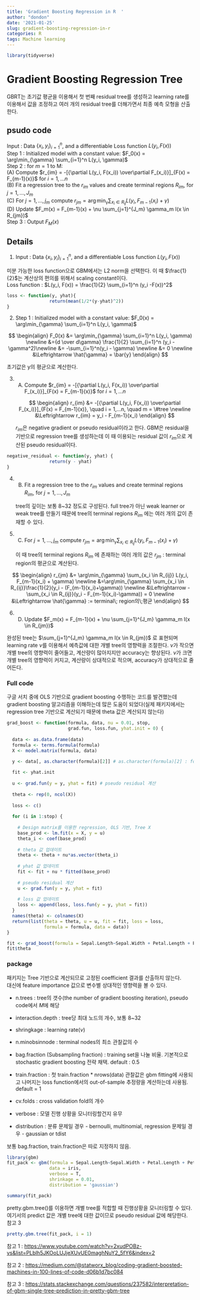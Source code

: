```yaml
---
title: 'Gradient Boosting Regression in R  '
author: "dondon"
date: '2021-01-25'
slug: gradient-boosting-regression-in-r
categories: R
tags: Machine learning
---
```


```r
library(tidyverse)
```

# Gradient Boosting Regression Tree

GBRT는 초기값 평균을 이용해서 첫 번째 residual tree를 생성하고 learning rate를 이용해서 값을 조정하고 여러 개의 residual tree를 더해가면서 최종 예측 모형을 산출한다.

## psudo code

Input : Data $\{x_i, y_i\}^n_{i=1}$, and a differentiable Loss function $L(y_i, F(x))$\
Step 1 : Initialized model with a constant value: $F_0(x) = \arg\min_{\gamma} \sum_{i=1}^n L(y_i, \gamma)$\
Step 2 : for $m = 1$ to M:\
(A) Compute $r_{im} = -[{\partial L(y_i, F(x_i)) \over\partial F_(x_i)}]_{F(x) = F_{m-1}(x)}$ for $i = 1,...n$\
(B) Fit a regression tree to the $r_{im}$ values and create terminal regions $R_{im}$, for $j = 1,...,J_m$\
(C) For $j = 1,...,j_m$ compute $r_{jm} = \arg\min_{\gamma} \sum_{x_i \in R_{ij}} L(y_i, F_{m-1}(x_i) + \gamma)$\
(D) Update $F_m(x) = F_{m-1}(x) + \nu \sum_{j=1}^{J_m} \gamma_m I(x \in R_{jm})$\
Step 3 : Output $F_M(x)$

## Details

1.  Input : Data $\{x_i, y_i\}^n_{i=1}$, and a differentiable Loss function $L(y_i, F(x))$

미분 가능한 loss function으로 GBM에서는 L2 norm을 선택한다. 이 때 $\frac{1}{2}$는 계산상의 편의를 위해서 scaling constant이다.\
Loss function : $L(y_i, F(x)) = \frac{1}{2} \sum_{i=1}^n (y_i -F(x))^2$

```r
loss <- function(y, yhat){
                return(mean(1/2*(y-yhat)^2))
}
```

2.  Step 1 : Initialized model with a constant value: $F_0(x) = \arg\min_{\gamma} \sum_{i=1}^n L(y_i, \gamma)$\

$$
\begin{align}
F_0(x) &= \arg\min_{\gamma} \sum_{i=1}^n L(y_i, \gamma) \newline
&={d \over d\gamma} \frac{1}{2} \sum_{i=1}^n (y_i -\gamma^2)\newline
&= -\sum_{i=1}^n(y_i - \gamma) \newline
&= 0 \newline
&\Leftrightarrow \hat{\gamma} = \bar{y}
\end{align} 
$$

초기값은 y의 평균으로 계산한다.

3.  

    (A) Compute $r_{im} = -[{\partial L(y_i, F(x_i)) \over\partial F_(x_i)}]_{F(x) = F_{m-1}(x)}$ for $i = 1,...n$

    $$
    \begin{align}
    r_{im} &= -[{\partial L(y_i, F(x_i)) \over\partial F_(x_i)}]_{F(x) = F_{m-1}(x)}, \quad i = 1,...n, \quad m = \#tree \newline
    &\Leftrightarrow r_{im} = y_i - F_{m-1}(x_i)
    \end{align}
    $$

    $r_{im}$은 negative gradient or pseudo residual이라고 한다. GBM은 residual을 기반으로 regression tree를 생성하는데 이 때 이용되는 residual 값이 $r_{im}$으로 계산된 pseudo residual이다.

```r
negative_residual <- function(y, yhat) {
                return(y - yhat)
}
```

4.  

    (B) Fit a regression tree to the $r_{im}$ values and create terminal regions $R_{im}$, for $j = 1,...,J_m$

    tree의 깊이는 보통 8\~32 정도로 구성된다. full tree가 아닌 weak learner or weak tree를 만들기 때문에 tree의 terminal regions $R_{im}$ 에는 여러 개의 값이 존재할 수 있다.

5.  

    (C) For $j = 1,...,j_m$ compute $r_{jm} = \arg\min_{\gamma} \sum_{x_i \in R_{ij}} L(y_i, F_{m-1}(x_i) + \gamma)$

    이 때 tree의 terminal regions $R_{im}$ 에 존재하는 여러 개의 값은 $r_{jm}$ : terminal region의 평균으로 계산된다.

$$
\begin{align}
r_{jm} &= \arg\min_{\gamma} \sum_{x_i \in R_{ij}} L(y_i, F_{m-1}(x_i) + \gamma) \newline
       &=\arg\min_{\gamma} \sum_{x_i \in R_{ij}}\frac{1}{2}(y_i - (F_{m-1}(x_i)+\gamma)) \newline 
       &\Leftrightarrow -\sum_{x_i \in R_{ij}}(y_i - F_{m-1}(x_i)-\gamma)) = 0 \newline
       &\Leftrightarrow \hat{\gamma} := terminal\; region의\;평균 
\end{align}
$$

6.  

    (D) Update $F_m(x) = F_{m-1}(x) + \nu \sum_{j=1}^{J_m} \gamma_m I(x \in R_{jm})$

완성된 tree는 $\sum_{j=1}^{J_m} \gamma_m I(x \in R_{jm})$ 로 표현되며 learning rate $\nu$를 이용해서 예측값에 대한 개별 tree의 영향력을 조절한다. $\nu$가 작으면 개별 tree의 영향력이 줄어들고, 계산량이 많아지지만 accuracy는 향상된다. $\nu$가 크면 개별 tree의 영향력이 커지고, 계산량이 상대적으로 적으며, accuracy가 상대적으로 줄어든다.

### Full code

구글 서치 중에 OLS 기반으로 gradient boosting 수행하는 코드를 발견했는데 gradient boosting 알고리즘을 이해하는데 많은 도움이 되었다(실제 패키지에서는 regression tree 기반으로 계산되기 때문에 theta 값은 계산되지 않는다)

```r
grad_boost <- function(formula, data, nu = 0.01, stop, 
                       grad.fun, loss.fun, yhat.init = 0) {
  
  data <- as.data.frame(data)
  formula <- terms.formula(formula)
  X <- model.matrix(formula, data)
  
  y <- data[, as.character(formula)[2]] # as.character(formula)[2] : formula y~.에서 y에 해당하는 명칭

  fit <- yhat.init
  
  u <- grad.fun(y = y, yhat = fit) # pseudo residual 계산 
  
  theta <- rep(0, ncol(X))
  
  loss <- c()
 
  for (i in 1:stop) {
    
    # Design matrix를 이용한 regression, OLS 기반, Tree X 
    base_prod <- lm.fit(x = X, y = u) 
    theta_i <- coef(base_prod)
    
    # theta 값 업데이트 
    theta <- theta + nu*as.vector(theta_i)
    
    # yhat 값 업데이트
    fit <- fit + nu * fitted(base_prod)
    
    # pseudo residual 계산
    u <- grad.fun(y = y, yhat = fit)
    
    # loss 값 업데이트 
    loss <- append(loss, loss.fun(y = y, yhat = fit))
  }  
  names(theta) <- colnames(X)
  return(list(theta = theta, u = u, fit = fit, loss = loss, 
              formula = formula, data = data))
}

fit <- grad_boost(formula = Sepal.Length~Sepal.Width + Petal.Length + Petal.Width + Species, data = iris, stop = 1000, grad.fun = negative_residual, loss.fun = loss)
fit$theta
```

### package

패키지는 Tree 기반으로 계산되므로 고정된 coefficient 결과를 산출하지 않는다.\
대신에 feature importance 값으로 변수별 상대적인 영향력을 볼 수 있다.\

-   n.trees : tree의 갯수(the number of gradient boosting iteration), pseudo code에서 $M$에 해당

-   interaction.depth : tree당 최대 노드의 개수, 보통 8\~32

-   shringkage : learning rate($\nu$)

-   n.minobsinnode : terminal nodes의 최소 관찰값의 수

-   bag.fraction (Subsampling fraction) : training set을 나눌 비율. 기본적으로 stochastic gradient boosting 전략 채택. default : 0.5

-   train.fraction : 첫 train.fraction \* nrows(data) 관찰값은 gbm fitting에 사용되고 나머지는 loss function에서의 out-of-sample 추정량을 계산하는데 사용됨. default = 1

-   cv.folds : cross validation fold의 개수

-   verbose : 모델 진행 상황을 모니터링할건지 유무

-   distribution : 분류 문제일 경우 - bernoulli, multinomial, regression 문제일 경우 - gaussian or tdist

보통 bag.fraction, train.fraction은 따로 지정하지 않음.

```r
library(gbm)
fit_pack <- gbm(formula = Sepal.Length~Sepal.Width + Petal.Length + Petal.Width + Species, 
                data = iris, 
                verbose = T, 
                shrinkage = 0.01, 
                distribution = 'gaussian')

summary(fit_pack)
```

pretty.gbm.tree()를 이용하면 개별 tree를 적합할 때 진행상황을 모니터링할 수 있다. 여기서의 predict 값은 개별 tree에 대한 값이므로 pseudo residual 값에 해당한다. 참고 3

```r
pretty.gbm.tree(fit_pack, i = 1)
```

참고 1 : <https://www.youtube.com/watch?v=2xudPOBz-vs&list=PLblh5JKOoLUJjeXUvUE0maghNuY2_5fY6&index=2>

참고 2 : [https://medium.com/\@statworx_blog/coding-gradient-boosted-machines-in-100-lines-of-code-d06b1d7bc084](https://medium.com/@statworx_blog/coding-gradient-boosted-machines-in-100-lines-of-code-d06b1d7bc084){.uri}

참고 3 : <https://stats.stackexchange.com/questions/237582/interpretation-of-gbm-single-tree-prediction-in-pretty-gbm-tree>
